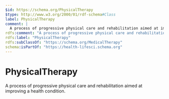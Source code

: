```yaml
---
$id: https://schema.org/PhysicalTherapy
$type: http://www.w3.org/2000/01/rdf-schema#Class
label: PhysicalTherapy
comment: |
  A process of progressive physical care and rehabilitation aimed at improving a health condition.
rdfs:comment: "A process of progressive physical care and rehabilitation aimed at improving a health condition."
rdfs:label: "PhysicalTherapy"
rdfs:subClassOf: "https://schema.org/MedicalTherapy"
schema:isPartOf: "https://health-lifesci.schema.org"
---
```


# PhysicalTherapy

A process of progressive physical care and rehabilitation aimed at improving a health condition.

